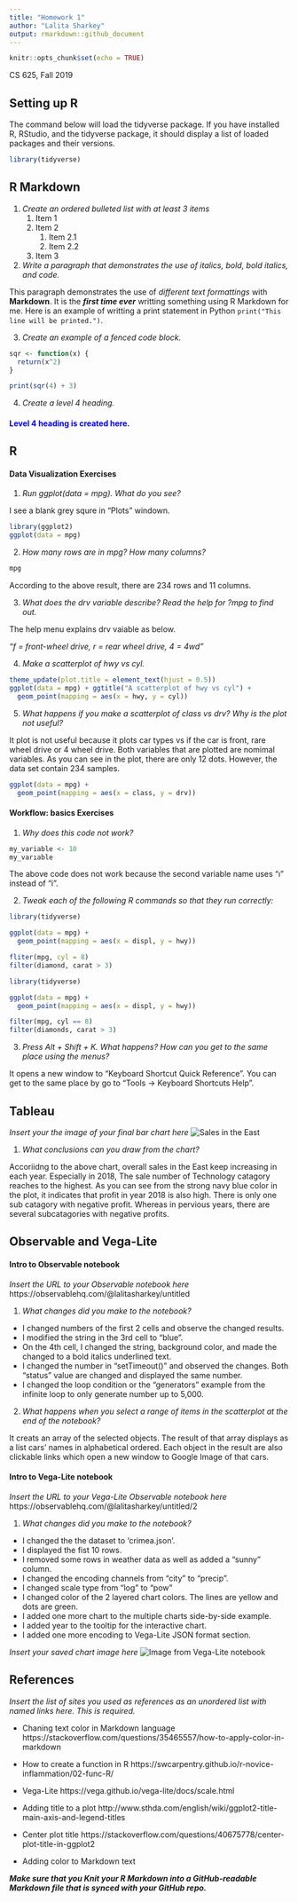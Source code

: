 ```yaml
---
title: "Homework 1"
author: "Lalita Sharkey"
output: rmarkdown::github_document
---
```


```r
knitr::opts_chunk$set(echo = TRUE)
```

CS 625, Fall 2019

## Setting up R

The command below will load the tidyverse package.  If you have installed R, RStudio, and the tidyverse package, it should display a list of loaded packages and their versions.
```r
library(tidyverse)
```

## R Markdown 

1. *Create an ordered bulleted list with at least 3 items*
    1. Item 1
    1. Item 2
        1. Item 2.1
        1. Item 2.2
    1. Item 3

2. *Write a paragraph that demonstrates the use of italics, bold, bold italics, and code.*

  This paragraph demonstrates the use of *different text formattings* with **Markdown**. It is the ***first time ever*** writting something using R Markdown for me. Here is an example of writting a print statement in Python `print("This line will be printed.")`.

3. *Create an example of a fenced code block.*
```r
sqr <- function(x) {
  return(x^2)
}

print(sqr(4) + 3)
```

4. *Create a level 4 heading.*

#### <span style="color:blue"> Level 4 heading is created here. </span>

## R 

#### Data Visualization Exercises

1. *Run ggplot(data = mpg). What do you see?*
 
  I see a blank grey squre in "Plots" windown.
```r
library(ggplot2)
ggplot(data = mpg)
```
  
2. *How many rows are in mpg? How many columns?*
  
  ```r
  mpg
  ```
  According to the above result, there are 234 rows and 11 columns.
  
  
3. *What does the drv variable describe? Read the help for ?mpg to find out.*

  The help menu explains drv vaiable as below. 
  
  *"f = front-wheel drive, r = rear wheel drive, 4 = 4wd"*

4. *Make a scatterplot of hwy vs cyl.*
```r
theme_update(plot.title = element_text(hjust = 0.5))
ggplot(data = mpg) + ggtitle("A scatterplot of hwy vs cyl") +
  geom_point(mapping = aes(x = hwy, y = cyl))
```

5. *What happens if you make a scatterplot of class vs drv? Why is the plot not useful?*

It plot is not useful because it plots car types vs if the car is front, rare wheel drive or 4 wheel drive. Both variables that are plotted are nomimal variables. As you can see in the plot, there are only 12 dots. However, the data set contain 234 samples.  
```r
ggplot(data = mpg) +
  geom_point(mapping = aes(x = class, y = drv))
```

#### Workflow: basics Exercises

1. *Why does this code not work?*

```r
my_variable <- 10
my_varıable
```
The above code does not work because the second variable name uses "ı" instead of "i".

2. *Tweak each of the following R commands so that they run correctly:*

```r
library(tidyverse)

ggplot(data = mpg) + 
  geom_point(mapping = aes(x = displ, y = hwy))

fliter(mpg, cyl = 8)
filter(diamond, carat > 3)
```

```r
library(tidyverse)

ggplot(data = mpg) + 
  geom_point(mapping = aes(x = displ, y = hwy))

filter(mpg, cyl == 8)
filter(diamonds, carat > 3)
```


3. *Press Alt + Shift + K. What happens? How can you get to the same place using the menus?*

It opens a new window to "Keyboard Shortcut Quick Reference". You can get to the same place by go to "Tools -> Keyboard Shortcuts Help".

## Tableau

*Insert your the image of your final bar chart here*
![Sales in the East](./report_files/figure-gfm/Sales_in_the_East.png)

1. *What conclusions can you draw from the chart?*

Accoriidng to the above chart, overall sales in the East keep increasing in each year. Especially in 2018, The sale number of Technology catagory reaches to the highest. As you can see from the strong navy blue color in the plot, it indicates that profit in year 2018 is also high. There is only one sub catagory with negative profit. Whereas in pervious years, there are several subcatagories with negative profits. 

## Observable and Vega-Lite

#### Intro to Observable notebook
*Insert the URL to your Observable notebook here*
https://observablehq.com/@lalitasharkey/untitled

1. *What changes did you make to the notebook?*
  * I changed numbers of the first 2 cells and observe the changed results.
  * I modified the string in the 3rd cell to "blue".
  * On the 4th cell, I changed the string, background color, and made the changed to a bold italics underlined text.
  * I changed the number in "setTimeout()" and observed the changes. Both "status" value are changed and displayed the same number. 
  * I changed the loop condition or the "generators" example from the infinite loop to only generate number up to 5,000.

2. *What happens when you select a range of items in the scatterplot at the end of the notebook?*

It creats an array of the selected objects. The result of that array displays as a list cars' names in alphabetical ordered. Each object in the result are also clickable links which open a new window to Google Image of that cars.

#### Intro to Vega-Lite notebook
*Insert the URL to your Vega-Lite Observable notebook here*
https://observablehq.com/@lalitasharkey/untitled/2


1. *What changes did you make to the notebook?*
  * I changed the the dataset to 'crimea.json'.
  * I displayed the fist 10 rows.
  * I removed some rows in weather data as well as added a "sunny" column.
  * I changed the  encoding channels from "city" to "precip".
  * I changed scale type from "log" to "pow"
  * I changed color of the 2 layered chart colors. The lines are yellow and dots are green.
  * I added one more chart to the multiple charts side-by-side example.
  * I added year to the tooltip for the interactive chart.
  * I added one more encoding to Vega-Lite JSON format section.
  

*Insert your saved chart image here*
![Image from Vega-Lite notebook](./report_files/figure-gfm/vega.png)

## References

*Insert the list of sites you used as references as an unordered list with named links here.  This is required.*

* Chaning text color in Markdown language
https://stackoverflow.com/questions/35465557/how-to-apply-color-in-markdown

* How to create a function in R https://swcarpentry.github.io/r-novice-inflammation/02-func-R/

* Vega-Lite https://vega.github.io/vega-lite/docs/scale.html

* Adding title to a plot http://www.sthda.com/english/wiki/ggplot2-title-main-axis-and-legend-titles

* Center plot title https://stackoverflow.com/questions/40675778/center-plot-title-in-ggplot2

* Adding color to Markdown text

***Make sure that you Knit your R Markdown into a GitHub-readable Markdown file that is synced with your GitHub repo.***
